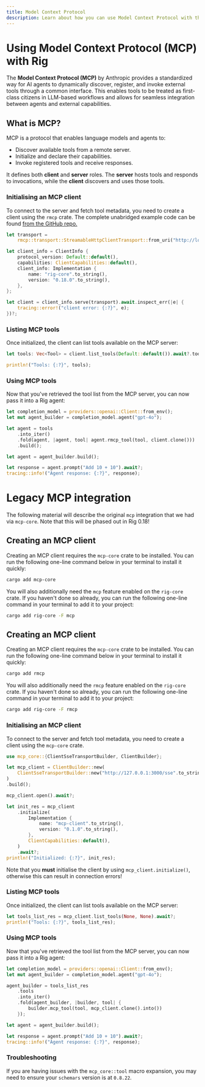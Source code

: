 ```yaml
---
title: Model Context Protocol
description: Learn about how you can use Model Context Protocol with the Rig library.
---
```


# Using Model Context Protocol (MCP) with Rig

The **Model Context Protocol (MCP)** by Anthropic provides a standardized way for AI agents to dynamically discover, register, and invoke external tools through a common interface. This enables tools to be treated as first-class citizens in LLM-based workflows and allows for seamless integration between agents and external capabilities.

## What is MCP?

MCP is a protocol that enables language models and agents to:

- Discover available tools from a remote server.
- Initialize and declare their capabilities.
- Invoke registered tools and receive responses.

It defines both **client** and **server** roles. The **server** hosts tools and responds to invocations, while the **client** discovers and uses those tools.

### Initialising an MCP client

To connect to the server and fetch tool metadata, you need to create a client using the `rmcp` crate. The complete unabridged example code can be found [from the GitHub repo.](https://github.com/0xPlaygrounds/rig/blob/main/rig-core/examples/rmcp.rs)

```rust
let transport =
    rmcp::transport::StreamableHttpClientTransport::from_uri("http://localhost:8080");

let client_info = ClientInfo {
    protocol_version: Default::default(),
    capabilities: ClientCapabilities::default(),
    client_info: Implementation {
        name: "rig-core".to_string(),
        version: "0.18.0".to_string(),
    },
};

let client = client_info.serve(transport).await.inspect_err(|e| {
    tracing::error!("client error: {:?}", e);
})?;
```

### Listing MCP tools

Once initialized, the client can list tools available on the MCP server:

```rust
let tools: Vec<Tool> = client.list_tools(Default::default()).await?.tools;

println!("Tools: {:?}", tools);
```

### Using MCP tools

Now that you've retrieved the tool list from the MCP server, you can now pass it into a Rig agent:

```rust
let completion_model = providers::openai::Client::from_env();
let mut agent_builder = completion_model.agent("gpt-4o");

let agent = tools
    .into_iter()
    .fold(agent, |agent, tool| agent.rmcp_tool(tool, client.clone()))
    .build();

let agent = agent_builder.build();

let response = agent.prompt("Add 10 + 10").await?;
tracing::info!("Agent response: {:?}", response);
```

# Legacy MCP integration
The following material will describe the original `mcp` integration that we had via `mcp-core`. Note that this will be phased out in Rig 0.18!

## Creating an MCP client

Creating an MCP client requires the `mcp-core` crate to be installed. You can run the following one-line command below in your terminal to install it quickly:

```bash
cargo add mcp-core
```

You will also additionally need the `mcp` feature enabled on the `rig-core` crate. If you haven't done so already, you can run the following one-line command in your terminal to add it to your project:

```bash
cargo add rig-core -F mcp
```

## Creating an MCP client

Creating an MCP client requires the `mcp-core` crate to be installed. You can run the following one-line command below in your terminal to install it quickly:

```bash
cargo add rmcp
```

You will also additionally need the `rmcp` feature enabled on the `rig-core` crate. If you haven't done so already, you can run the following one-line command in your terminal to add it to your project:

```bash
cargo add rig-core -F rmcp
```

### Initialising an MCP client

To connect to the server and fetch tool metadata, you need to create a client using the `mcp-core` crate.

```rust
use mcp_core::{ClientSseTransportBuilder, ClientBuilder};

let mcp_client = ClientBuilder::new(
    ClientSseTransportBuilder::new("http://127.0.0.1:3000/sse".to_string()).build(),
)
.build();

mcp_client.open().await?;

let init_res = mcp_client
    .initialize(
        Implementation {
            name: "mcp-client".to_string(),
            version: "0.1.0".to_string(),
        },
        ClientCapabilities::default(),
    )
    .await?;
println!("Initialized: {:?}", init_res);
```

Note that you **must** initialise the client by using `mcp_client.initialize()`, otherwise this can result in connection errors!

### Listing MCP tools

Once initialized, the client can list tools available on the MCP server:

```rust
let tools_list_res = mcp_client.list_tools(None, None).await?;
println!("Tools: {:?}", tools_list_res);
```

### Using MCP tools

Now that you've retrieved the tool list from the MCP server, you can now pass it into a Rig agent:

```rust
let completion_model = providers::openai::Client::from_env();
let mut agent_builder = completion_model.agent("gpt-4o");

agent_builder = tools_list_res
    .tools
    .into_iter()
    .fold(agent_builder, |builder, tool| {
        builder.mcp_tool(tool, mcp_client.clone().into())
    });

let agent = agent_builder.build();

let response = agent.prompt("Add 10 + 10").await?;
tracing::info!("Agent response: {:?}", response);
```

### Troubleshooting

If you are having issues with the `mcp_core::tool` macro expansion, you may need to ensure your `schemars` version is at `0.8.22`.
